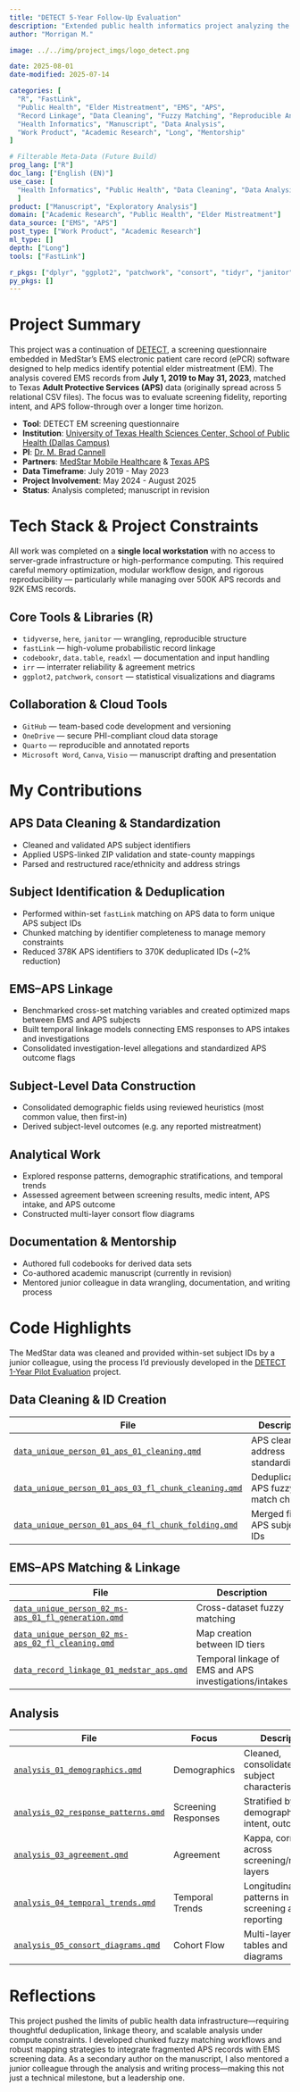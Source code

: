 ```yaml
---
title: "DETECT 5-Year Follow-Up Evaluation"
description: "Extended public health informatics project analyzing the DETECT elder mistreatment screening tool embedded in EMS software. Developed a scalable fuzzy matching pipeline for fragmented APS records, linked across systems, and conducted stratified agreement and temporal trend analyses. Co-authored academic manuscript and mentored team members through high-volume data wrangling and linkage design."
author: "Morrigan M."

image: ../../img/project_imgs/logo_detect.png

date: 2025-08-01
date-modified: 2025-07-14

categories: [
  "R", "FastLink", 
  "Public Health", "Elder Mistreatment", "EMS", "APS",
  "Record Linkage", "Data Cleaning", "Fuzzy Matching", "Reproducible Analysis",
  "Health Informatics", "Manuscript", "Data Analysis",
  "Work Product", "Academic Research", "Long", "Mentorship"
]

# Filterable Meta-Data (Future Build)
prog_lang: ["R"]
doc_lang: ["English (EN)"]
use_case: [
  "Health Informatics", "Public Health", "Data Cleaning", "Data Analysis"
  ]
product: ["Manuscript", "Exploratory Analysis"]
domain: ["Academic Research", "Public Health", "Elder Mistreatment"]
data_source: ["EMS", "APS"]
post_type: ["Work Product", "Academic Research"]
ml_type: []
depth: ["Long"]
tools: ["FastLink"]

r_pkgs: ["dplyr", "ggplot2", "patchwork", "consort", "tidyr", "janitor", "lubridate", "stringr", "forcats", "vctrs", "here", "data.table", "irr", "codebookr", "readxl"]
py_pkgs: []
---
```


# Project Summary
This project was a continuation of [DETECT](./2023_detect_1-year.html), a screening questionnaire embedded in MedStar’s EMS electronic patient care record (ePCR) software designed to help medics identify potential elder mistreatment (EM). The analysis covered EMS records from **July 1, 2019 to May 31, 2023**, matched to Texas **Adult Protective Services (APS)** data (originally spread across 5 relational CSV files). The focus was to evaluate screening fidelity, reporting intent, and APS follow-through over a longer time horizon.

- **Tool**: DETECT EM screening questionnaire  
- **Institution**: [University of Texas Health Sciences Center, School of Public Health (Dallas Campus)](https://sph.uth.edu/campuses/dallas)  
- **PI**: [Dr. M. Brad Cannell](https://brad-cannell.github.io/)  
- **Partners**: [MedStar Mobile Healthcare](https://www.medstar911.org/) & [Texas APS](https://www.dfps.state.tx.us/adult_protection/)  
- **Data Timeframe**: July 2019 - May 2023  
- **Project Involvement**: May 2024 - August 2025  
- **Status**: Analysis completed; manuscript in revision

# Tech Stack & Project Constraints

All work was completed on a **single local workstation** with no access to server-grade infrastructure or high-performance computing. This required careful memory optimization, modular workflow design, and rigorous reproducibility — particularly while managing over 500K APS records and 92K EMS records.

## Core Tools & Libraries (R)

- `tidyverse`, `here`, `janitor` — wrangling, reproducible structure  
- `fastLink` — high-volume probabilistic record linkage  
- `codebookr`, `data.table`, `readxl` — documentation and input handling  
- `irr` — interrater reliability & agreement metrics  
- `ggplot2`, `patchwork`, `consort` — statistical visualizations and diagrams

## Collaboration & Cloud Tools

- `GitHub` — team-based code development and versioning  
- `OneDrive` — secure PHI-compliant cloud data storage  
- `Quarto` — reproducible and annotated reports  
- `Microsoft Word`, `Canva`, `Visio` — manuscript drafting and presentation

# My Contributions

## APS Data Cleaning & Standardization
- Cleaned and validated APS subject identifiers
- Applied USPS-linked ZIP validation and state-county mappings  
- Parsed and restructured race/ethnicity and address strings

## Subject Identification & Deduplication
- Performed within-set `fastLink` matching on APS data to form unique APS subject IDs  
- Chunked matching by identifier completeness to manage memory constraints  
- Reduced 378K APS identifiers to 370K deduplicated IDs (~2% reduction)

## EMS–APS Linkage
- Benchmarked cross-set matching variables and created optimized maps between EMS and APS subjects  
- Built temporal linkage models connecting EMS responses to APS intakes and investigations  
- Consolidated investigation-level allegations and standardized APS outcome flags 

## Subject-Level Data Construction
- Consolidated demographic fields using reviewed heuristics (most common value, then first-in)  
- Derived subject-level outcomes (e.g. any reported mistreatment)

## Analytical Work
- Explored response patterns, demographic stratifications, and temporal trends  
- Assessed agreement between screening results, medic intent, APS intake, and APS outcome  
- Constructed multi-layer consort flow diagrams

## Documentation & Mentorship
- Authored full codebooks for derived data sets  
- Co-authored academic manuscript (currently in revision)  
- Mentored junior colleague in data wrangling, documentation, and writing process

# Code Highlights

The MedStar data was cleaned and provided within-set subject IDs by a junior colleague, using the process I'd previously developed in the [DETECT 1-Year Pilot Evaluation](./2023_detect_1-year.html) project.

## Data Cleaning & ID Creation

| File | Description |
|------|-------------|
| [`data_unique_person_01_aps_01_cleaning.qmd`](https://github.com/corvidfox/detect_fu_interviews_public/blob/main/data_management/unique_person_identification/data_unique_person_01_aps_01_cleaning.qmd) | APS cleaning & address standardization |
| [`data_unique_person_01_aps_03_fl_chunk_cleaning.qmd`](https://github.com/corvidfox/detect_fu_interviews_public/blob/main/data_management/unique_person_identification/data_unique_person_01_aps_03_fl_chunk_cleaning.qmd) | Deduplicated APS fuzzy-match chunks |
| [`data_unique_person_01_aps_04_fl_chunk_folding.qmd`](https://github.com/corvidfox/detect_fu_interviews_public/blob/main/data_management/unique_person_identification/data_unique_person_01_aps_04_fl_chunk_folding.qmd) | Merged final APS subject IDs |

## EMS–APS Matching & Linkage

| File | Description |
|------|-------------|
| [`data_unique_person_02_ms-aps_01_fl_generation.qmd`](https://github.com/corvidfox/detect_fu_interviews_public/blob/main/data_management/unique_person_identification/data_unique_person_02_ms-aps_01_fl_generation.qmd) | Cross-dataset fuzzy matching |
| [`data_unique_person_02_ms-aps_02_fl_cleaning.qmd`](https://github.com/corvidfox/detect_fu_interviews_public/blob/main/data_management/unique_person_identification/data_unique_person_02_ms-aps_02_fl_cleaning.qmd) | Map creation between ID tiers |
| [`data_record_linkage_01_medstar_aps.qmd`](https://github.com/corvidfox/detect_fu_interviews_public/blob/main/data_management/record_linkage/data_record_linkage_01_medstar_aps.qmd) | Temporal linkage of EMS and APS investigations/intakes |

## Analysis

| File | Focus | Description |
|------|-------|-------------|
| [`analysis_01_demographics.qmd`](https://github.com/corvidfox/detect_fu_interviews_public/blob/main/analysis/analysis_01_demographics.qmd) | Demographics | Cleaned, consolidated subject characteristics |
| [`analysis_02_response_patterns.qmd`](https://github.com/corvidfox/detect_fu_interviews_public/blob/main/analysis/analysis_02_response_patterns.qmd) | Screening Responses | Stratified by demographics, intent, outcome |
| [`analysis_03_agreement.qmd`](https://github.com/corvidfox/detect_fu_interviews_public/blob/main/analysis/analysis_03_agreement.qmd) | Agreement | Kappa, correlations across screening/reporting layers |
| [`analysis_04_temporal_trends.qmd`](https://github.com/corvidfox/detect_fu_interviews_public/blob/main/analysis/analysis_04_temporal_trends.qmd) | Temporal Trends | Longitudinal patterns in screening and reporting |
| [`analysis_05_consort_diagrams.qmd`](https://github.com/corvidfox/detect_fu_interviews_public/blob/main/analysis/analysis_05_consort_diagrams.qmd) | Cohort Flow | Multi-layer consort tables and diagrams |

# Reflections

This project pushed the limits of public health data infrastructure—requiring thoughtful deduplication, linkage theory, and scalable analysis under compute constraints. I developed chunked fuzzy matching workflows and robust mapping strategies to integrate fragmented APS records with EMS screening data. As a secondary author on the manuscript, I also mentored a junior colleague through the analysis and writing process—making this not just a technical milestone, but a leadership one.

